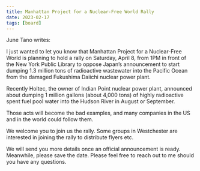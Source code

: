 ```yaml
---
title: Manhattan Project for a Nuclear-Free World Rally
date: 2023-02-17
tags: [board]
---
```


June Tano writes:

I just wanted to let you know that Manhattan Project for a Nuclear-Free World is planning to hold a rally on Saturday, April 8, from 1PM in front of the New York Public Library to oppose Japan’s announcement to start dumping 1.3 million tons of radioactive wastewater into the Pacific Ocean from the damaged Fukushima Daiichi nuclear power plant.

Recently Holtec, the owner of Indian Point nuclear power plant, announced about dumping 1 million gallons (about 4,000 tons) of highly radioactive spent fuel pool water into the Hudson River in August or September.

Those acts will become the bad examples, and many companies in the US and in the world could follow them.

We welcome you to join us the rally. Some groups in Westchester are interested in joining the rally to distribute flyers etc.

We will send you more details once an official announcement is ready. Meanwhile, please save the date. Please feel free to reach out to me should you have any questions.
